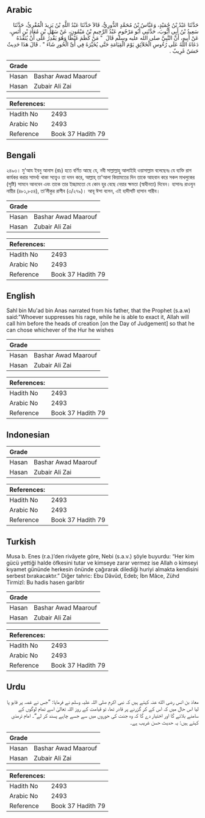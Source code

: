## Arabic


<div dir="rtl" lang="ar" style={{fontSize:'larger',backgroundColor:'#f8f9fa',padding:20}}>
حَدَّثَنَا عَبْدُ بْنُ حُمَيْدٍ، وَعَبَّاسُ بْنُ مُحَمَّدٍ الدُّورِيُّ، قَالاَ حَدَّثَنَا عَبْدُ اللَّهِ بْنُ يَزِيدَ الْمُقْرِئُ، حَدَّثَنَا سَعِيدُ بْنُ أَبِي أَيُّوبَ، حَدَّثَنِي أَبُو مَرْحُومٍ عَبْدُ الرَّحِيمِ بْنُ مَيْمُونٍ، عَنْ سَهْلِ بْنِ مُعَاذِ بْنِ أَنَسٍ، عَنْ أَبِيهِ، أَنَّ النَّبِيَّ صلى الله عليه وسلم قَالَ ‏ "‏ مَنْ كَظَمَ غَيْظًا وَهُوَ يَقْدِرُ عَلَى أَنْ يُنَفِّذَهُ دَعَاهُ اللَّهُ عَلَى رُءُوسِ الْخَلاَئِقِ يَوْمَ الْقِيَامَةِ حَتَّى يُخَيِّرَهُ فِي أَىِّ الْحُورِ شَاءَ ‏"‏ ‏.‏ قَالَ هَذَا حَدِيثٌ حَسَنٌ غَرِيبٌ ‏.‏
</div>
<div style={{backgroundColor:'#f8f9fa',padding:20, marginBottom: 10}}><table> <thead> <tr> <th>Grade</th> <th></th> </tr> </thead> <tbody> <tr><td>Hasan</td><td>Bashar Awad Maarouf</td></tr><tr><td>Hasan</td><td>Zubair Ali Zai</td></tr></tbody></table><table> <thead> <tr> <th>References:</th> <th></th> </tr> </thead> <tbody><tr><td>Hadith No</td><td>2493</td></tr><tr><td>Arabic No</td><td>2493</td></tr><tr><td>Reference</td><td>Book 37 Hadith 79</td></tr></tbody></table></div>

## Bengali


<div dir="ltr" lang="bn" style={{fontSize:'larger',backgroundColor:'#f8f9fa',padding:20}}>
২৪৯৩। মু'আয ইবনু আনাস (রাঃ) হতে বর্ণিত আছে যে, নবী সাল্লাল্লাহু আলাইহি ওয়াসাল্লাম বলেছেনঃ যে ব্যক্তি রাগ কার্যকর করার সামর্থ্য থাকা সত্ত্বেও তা দমন করে, আল্লাহ্ তা'আলা কিয়ামতের দিন তাকে আহবান করে সকল মাখলুকের (সৃষ্টি) সামনে আনবেন এবং তাকে তার ইচ্ছামতো যে কোন হুর বেছে নেয়ার ক্ষমতা (স্বাধীনতা) দিবেন। হাসানঃ রাওযুন নায়ীর (৪৮১,৮৫৪), তা’লীকুর রাগীব (৩/২৭৯)। আবূ ঈসা বলেন, এই হাদীসটি হাসান গারীব।
</div>
<div style={{backgroundColor:'#f8f9fa',padding:20, marginBottom: 10}}><table> <thead> <tr> <th>Grade</th> <th></th> </tr> </thead> <tbody> <tr><td>Hasan</td><td>Bashar Awad Maarouf</td></tr><tr><td>Hasan</td><td>Zubair Ali Zai</td></tr></tbody></table><table> <thead> <tr> <th>References:</th> <th></th> </tr> </thead> <tbody><tr><td>Hadith No</td><td>2493</td></tr><tr><td>Arabic No</td><td>2493</td></tr><tr><td>Reference</td><td>Book 37 Hadith 79</td></tr></tbody></table></div>

## English


<div dir="ltr" lang="en" style={{fontSize:'larger',backgroundColor:'#f8f9fa',padding:20}}>
Sahl bin Mu'ad bin Anas narrated from his father, that the Prophet (s.a.w) said:"Whoever suppresses his rage, while he is able to exact it, Allah will call him before the heads of creation [on the Day of Judgement] so that he can chose whichever of the Hur he wishes
</div>
<div style={{backgroundColor:'#f8f9fa',padding:20, marginBottom: 10}}><table> <thead> <tr> <th>Grade</th> <th></th> </tr> </thead> <tbody> <tr><td>Hasan</td><td>Bashar Awad Maarouf</td></tr><tr><td>Hasan</td><td>Zubair Ali Zai</td></tr></tbody></table><table> <thead> <tr> <th>References:</th> <th></th> </tr> </thead> <tbody><tr><td>Hadith No</td><td>2493</td></tr><tr><td>Arabic No</td><td>2493</td></tr><tr><td>Reference</td><td>Book 37 Hadith 79</td></tr></tbody></table></div>

## Indonesian


<div dir="ltr" lang="id" style={{fontSize:'larger',backgroundColor:'#f8f9fa',padding:20}}>

</div>
<div style={{backgroundColor:'#f8f9fa',padding:20, marginBottom: 10}}><table> <thead> <tr> <th>Grade</th> <th></th> </tr> </thead> <tbody> <tr><td>Hasan</td><td>Bashar Awad Maarouf</td></tr><tr><td>Hasan</td><td>Zubair Ali Zai</td></tr></tbody></table><table> <thead> <tr> <th>References:</th> <th></th> </tr> </thead> <tbody><tr><td>Hadith No</td><td>2493</td></tr><tr><td>Arabic No</td><td>2493</td></tr><tr><td>Reference</td><td>Book 37 Hadith 79</td></tr></tbody></table></div>

## Turkish


<div dir="ltr" lang="tr" style={{fontSize:'larger',backgroundColor:'#f8f9fa',padding:20}}>
Musa b. Enes (r.a.)’den rivâyete göre, Nebi (s.a.v.) şöyle buyurdu: “Her kim gücü yettiği halde öfkesini tutar ve kimseye zarar vermez ise Allah o kimseyi kıyamet gününde herkesin önünde çağırarak dilediği huriyi almakta kendisini serbest bırakacaktır.” Diğer tahric: Ebu Dâvûd, Edeb; İbn Mâce, Zühd Tirmizî: Bu hadis hasen garibtir
</div>
<div style={{backgroundColor:'#f8f9fa',padding:20, marginBottom: 10}}><table> <thead> <tr> <th>Grade</th> <th></th> </tr> </thead> <tbody> <tr><td>Hasan</td><td>Bashar Awad Maarouf</td></tr><tr><td>Hasan</td><td>Zubair Ali Zai</td></tr></tbody></table><table> <thead> <tr> <th>References:</th> <th></th> </tr> </thead> <tbody><tr><td>Hadith No</td><td>2493</td></tr><tr><td>Arabic No</td><td>2493</td></tr><tr><td>Reference</td><td>Book 37 Hadith 79</td></tr></tbody></table></div>

## Urdu


<div dir="rtl" lang="ur" style={{fontSize:'larger',backgroundColor:'#f8f9fa',padding:20}}>
معاذ بن انس رضی الله عنہ کہتے ہیں کہ نبی اکرم صلی اللہ علیہ وسلم نے فرمایا: ”جس نے غصہ پر قابو پا لیا اس حال میں کہ اس کے کر گزرنے پر قادر تھا، تو قیامت کے روز اللہ تعالیٰ اسے تمام لوگوں کے سامنے بلائے گا اور اختیار دے گا کہ وہ جنت کی حوروں میں سے جسے چاہے پسند کر لے“۔ امام ترمذی کہتے ہیں: یہ حدیث حسن غریب ہے۔
</div>
<div style={{backgroundColor:'#f8f9fa',padding:20, marginBottom: 10}}><table> <thead> <tr> <th>Grade</th> <th></th> </tr> </thead> <tbody> <tr><td>Hasan</td><td>Bashar Awad Maarouf</td></tr><tr><td>Hasan</td><td>Zubair Ali Zai</td></tr></tbody></table><table> <thead> <tr> <th>References:</th> <th></th> </tr> </thead> <tbody><tr><td>Hadith No</td><td>2493</td></tr><tr><td>Arabic No</td><td>2493</td></tr><tr><td>Reference</td><td>Book 37 Hadith 79</td></tr></tbody></table></div>